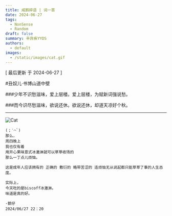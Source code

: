 ```yaml
---
title: 咸鹅碎语 | 词一首
date: 2024-06-27
tags:
  - NonSense
  - Random
draft: false
summary: 辛弃疾YYDS
authors:
  - default
images:
  - /static/images/cat.gif
---
```


[ 最后更新 于 2024-06-27 ]

#丑奴儿·书博山道中壁

###少年不识愁滋味，爱上层楼。爱上层楼，为赋新词强说愁。

###而今识尽愁滋味，欲说还休。欲说还休，却道天凉好个秋。

---

![Cat](/static/images/cat.gif)

```
(；′⌒`)
那么，
周四晚上
我也仅有着
用开心果味意式冰激淋就可以草草收场的
那么一丁点儿烦恼。

这是成年人应该拥有的 正确的 敷衍的 略带苦涩的 连烦恼无从说起都只能草草了事的人生态度。

实际上，
今天吃的是biscoff冰激淋。
味道是真的好。

-鹅仔
2024/06/27 22：20
```
